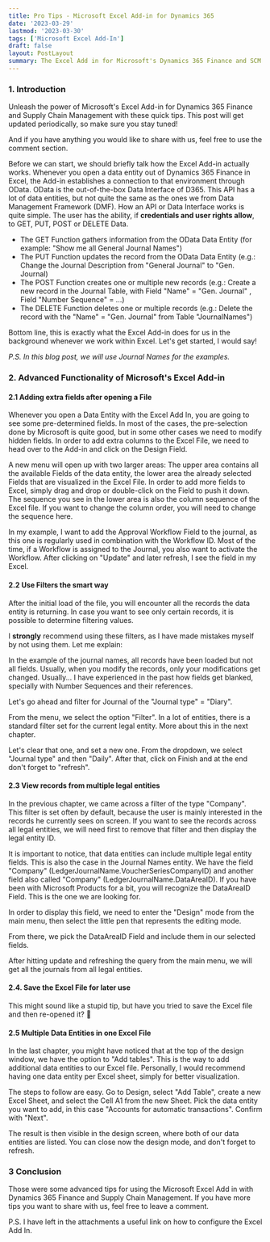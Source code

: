 ```yaml
---
title: Pro Tips - Microsoft Excel Add-in for Dynamics 365
date: '2023-03-29'
lastmod: '2023-03-30'
tags: ['Microsoft Excel Add-In']
draft: false
layout: PostLayout
summary: The Excel Add in for Microsoft's Dynamics 365 Finance and SCM provides an easy way to open journals, configuration or tables. In this tutorial, you will learn some advanced features to make this tool even better!
---
```


<TOCInline toc={props.toc} exclude="Table of content" collapse={true} asDisclosure toHeading={3} />

### 1. Introduction

Unleash the power of Microsoft's Excel Add-in for Dynamics 365 Finance and Supply Chain Management with these quick tips. This post will get updated periodically, so make sure you stay tuned!

And if you have anything you would like to share with us, feel free to use the comment section.

Before we can start, we should briefly talk how the Excel Add-in actually works. Whenever you open a data entity out of Dynamics 365 Finance in Excel, the Add-in establishes a connection to that environment through OData. OData is the out-of-the-box Data Interface of D365. This API has a lot of data entities, but not quite the same as the ones we from Data Management Framework (DMF). How an API or Data Interface works is quite simple. The user has the ability, if **credentials and user rights allow**, to GET, PUT, POST or DELETE Data.

- The GET Function gathers information from the OData Data Entity (for example: "Show me all General Journal Names")
- The PUT Function updates the record from the OData Data Entity (e.g.: Change the Journal Description from "General Journal" to "Gen. Journal)
- The POST Function creates one or multiple new records (e.g.: Create a new record in the Journal Table, with Field "Name" = "Gen. Journal" , Field "Number Sequence" = ...)
- The DELETE Function deletes one or multiple records (e.g.: Delete the record with the "Name" = "Gen. Journal" from Table "JournalNames")

Bottom line, this is exactly what the Excel Add-in does for us in the background whenever we work within Excel. Let's get started, I would say!

_P.S. In this blog post, we will use Journal Names for the examples._

<ImageWithLightBox
  src="/static/images/blogs/microsoft-excel-add-in-for-dynamics-365/12-08-21-0001.png"
  alt="Open Journal Names in Microsoft Excel Add in for Dynamics 365 Finance"
  caption="Open Journal Names in Microsoft Excel Add in for Dynamics 365 Finance"
/>

### 2. Advanced Functionality of Microsoft's Excel Add-in

#### 2.1 Adding extra fields after opening a File

Whenever you open a Data Entity with the Excel Add In, you are going to see some pre-determined fields. In most of the cases, the pre-selection done by Microsoft is quite good, but in some other cases we need to modify hidden fields. In order to add extra columns to the Excel File, we need to head over to the Add-in and click on the Design Field.

<ImageWithLightBox
  src="/static/images/blogs/microsoft-excel-add-in-for-dynamics-365/12-08-21-0002-1.png"
  alt="Entering the Design Section of the Excel Add-In"
  caption="Entering the Design Section of the Excel Add-In"
/>

A new menu will open up with two larger areas: The upper area contains all the available Fields of the data entity, the lower area the already selected Fields that are visualized in the Excel File. In order to add more fields to Excel, simply drag and drop or double-click on the Field to push it down. The sequence you see in the lower area is also the column sequence of the Excel file. If you want to change the column order, you will need to change the sequence here.

<ImageWithLightBox
  src="/static/images/blogs/microsoft-excel-add-in-for-dynamics-365/12-08-21-0009.png"
  alt="Design Field of the Excel Add-In for Dynamics 365 Finance"
  caption="Design Field of the Excel Add-In for Dynamics 365 Finance"
/>

In my example, I want to add the Approval Workflow Field to the journal, as this one is regularly used in combination with the Workflow ID. Most of the time, if a Workflow is assigned to the Journal, you also want to activate the Workflow. After clicking on "Update" and later refresh, I see the field in my Excel.

<ImageWithLightBox
  src="/static/images/blogs/microsoft-excel-add-in-for-dynamics-365/12-08-21-0004.png"
  alt="Adding a column to the Excel File in Microsoft Excel Add in for Dynamics 365 Finance"
  caption="Adding a column to the Excel File in Microsoft Excel Add in for Dynamics 365 Finance"
/>

#### 2.2 Use Filters the smart way

After the initial load of the file, you will encounter all the records the data entity is returning. In case you want to see only certain records, it is possible to determine filtering values.

I **strongly** recommend using these filters, as I have made mistakes myself by not using them. Let me explain:

In the example of the journal names, all records have been loaded but not all fields. Usually, when you modify the records, only your modifications get changed. Usually... I have experienced in the past how fields get blanked, specially with Number Sequences and their references.

Let's go ahead and filter for Journal of the "Journal type" = "Diary".

From the menu, we select the option "Filter". In a lot of entities, there is a standard filter set for the current legal entity. More about this in the next chapter.

<ImageWithLightBox
  src="/static/images/blogs/microsoft-excel-add-in-for-dynamics-365/12-27-21-0001.png"
  alt="Filtering with the Microsoft Excel Add in for Dynamics 365 Finance"
  caption="Filtering with the Microsoft Excel Add in for Dynamics 365 Finance"
/>

Let's clear that one, and set a new one. From the dropdown, we select "Journal type" and then "Daily". After that, click on Finish and at the end don't forget to "refresh".

<ImageWithLightBox
  src="/static/images/blogs/microsoft-excel-add-in-for-dynamics-365/12-27-21-0002.png"
  alt="Setting a custom filter in Microsoft Excel Add in for Dynamics 365 Finance"
  caption="Setting a custom filter in Microsoft Excel Add in for Dynamics 365 Finance"
/>

#### 2.3 View records from multiple legal entities

In the previous chapter, we came across a filter of the type "Company". This filter is set often by default, because the user is mainly interested in the records he currently sees on screen. If you want to see the records across all legal entities, we will need first to remove that filter and then display the legal entity ID.

It is important to notice, that data entities can include multiple legal entity fields. This is also the case in the Journal Names entity. We have the field "Company" (LedgerJournalName.VoucherSeriesCompanyID) and another field also called "Company" (LedgerJournalName.DataAreaID). If you have been with Microsoft Products for a bit, you will recognize the DataAreaID Field. This is the one we are looking for.

In order to display this field, we need to enter the "Design" mode from the main menu, then select the little pen that represents the editing mode.

<ImageWithLightBox
  src="/static/images/blogs/microsoft-excel-add-in-for-dynamics-365/12-27-21-0005.png"
  alt="Design Mode in Microsoft Excel Add in for Dynamics 365 Finance"
  caption="Design Mode in Microsoft Excel Add in for Dynamics 365 Finance"
/>

From there, we pick the DataAreaID Field and include them in our selected fields.

<ImageWithLightBox
  src="/static/images/blogs/microsoft-excel-add-in-for-dynamics-365/12-27-21-0004.png"
  alt="Add fields in Microsoft Excel Add in for Dynamics 365 Finance"
  caption="Add fields in Microsoft Excel Add in for Dynamics 365 Finance"
/>

After hitting update and refreshing the query from the main menu, we will get all the journals from all legal entities.

#### 2.4. Save the Excel File for later use

This might sound like a stupid tip, but have you tried to save the Excel file and then re-opened it? 🙂

#### 2.5 Multiple Data Entities in one Excel File

In the last chapter, you might have noticed that at the top of the design window, we have the option to "Add tables". This is the way to add additional data entities to our Excel file. Personally, I would recommend having one data entity per Excel sheet, simply for better visualization.

<ImageWithLightBox
  src="/static/images/blogs/microsoft-excel-add-in-for-dynamics-365/12-27-21-0006.png"
  alt="Adding additional data entities in the Microsoft Excel Add-in for Dynamics 365 Finance"
  caption="Adding additional data entities in the Microsoft Excel Add-in for Dynamics 365 Finance"
/>

The steps to follow are easy. Go to Design, select "Add Table", create a new Excel Sheet, and select the Cell A1 from the new Sheet. Pick the data entity you want to add, in this case "Accounts for automatic transactions". Confirm with "Next".

<ImageWithLightBox
  src="/static/images/blogs/microsoft-excel-add-in-for-dynamics-365/12-27-21-0007.png"
  alt="Select additional data entities in the Microsoft Excel Add-In for Dynamics 365 Finance"
  caption="Select additional data entities in the Microsoft Excel Add-In for Dynamics 365 Finance"
/>

The result is then visible in the design screen, where both of our data entities are listed. You can close now the design mode, and don't forget to refresh.

<ImageWithLightBox
  src="/static/images/blogs/microsoft-excel-add-in-for-dynamics-365/12-27-21-0008.png"
  alt="Design Mode with multiple data entities in Microsoft Excel Add in for Dynamics 365 Finance"
  caption="Design Mode with multiple data entities in Microsoft Excel Add in for Dynamics 365 Finance"
/>

### 3 Conclusion

Those were some advanced tips for using the Microsoft Excel Add in with Dynamics 365 Finance and Supply Chain Management. If you have more tips you want to share with us, feel free to leave a comment.

P.S. I have left in the attachments a useful link on how to configure the Excel Add In.
